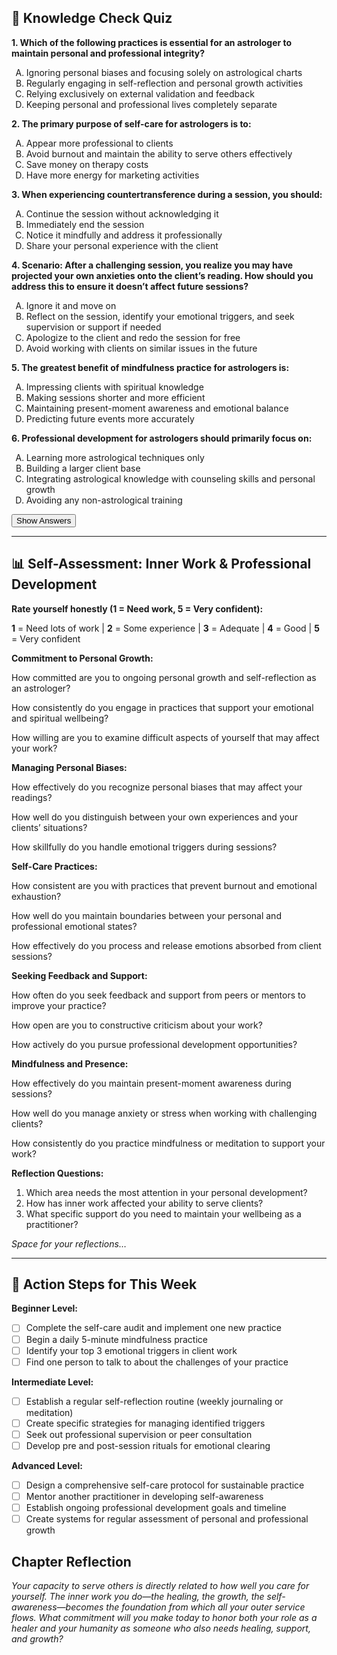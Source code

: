 ## 📝 Knowledge Check Quiz {.quiz-title}

::: {.quiz-box}
**1. Which of the following practices is essential for an astrologer to maintain personal and professional integrity?**

A) Ignoring personal biases and focusing solely on astrological charts  
B) Regularly engaging in self-reflection and personal growth activities  
C) Relying exclusively on external validation and feedback  
D) Keeping personal and professional lives completely separate

**2. The primary purpose of self-care for astrologers is to:**

A) Appear more professional to clients  
B) Avoid burnout and maintain the ability to serve others effectively  
C) Save money on therapy costs  
D) Have more energy for marketing activities

**3. When experiencing countertransference during a session, you should:**

A) Continue the session without acknowledging it  
B) Immediately end the session  
C) Notice it mindfully and address it professionally  
D) Share your personal experience with the client

**4. Scenario: After a challenging session, you realize you may have projected your own anxieties onto the client's reading. How should you address this to ensure it doesn't affect future sessions?**

A) Ignore it and move on  
B) Reflect on the session, identify your emotional triggers, and seek supervision or support if needed  
C) Apologize to the client and redo the session for free  
D) Avoid working with clients on similar issues in the future

**5. The greatest benefit of mindfulness practice for astrologers is:**

A) Impressing clients with spiritual knowledge  
B) Making sessions shorter and more efficient  
C) Maintaining present-moment awareness and emotional balance  
D) Predicting future events more accurately

**6. Professional development for astrologers should primarily focus on:**

A) Learning more astrological techniques only  
B) Building a larger client base  
C) Integrating astrological knowledge with counseling skills and personal growth  
D) Avoiding any non-astrological training

<button onclick="toggleAnswers()" class="show-answers-btn">Show Answers</button>

::: {.answers-content style="display: none;"}
**Answer Key:** 1-B, 2-B, 3-C, 4-B, 5-C, 6-C
:::
:::

---

## 📊 Self-Assessment: Inner Work & Professional Development

::: {.assessment-box}

**Rate yourself honestly (1 = Need work, 5 = Very confident):**

::: {.rating-scale}
**1** = Need lots of work | **2** = Some experience | **3** = Adequate | **4** = Good | **5** = Very confident
:::

**Commitment to Personal Growth:**

How committed are you to ongoing personal growth and self-reflection as an astrologer?

How consistently do you engage in practices that support your emotional and spiritual wellbeing?

How willing are you to examine difficult aspects of yourself that may affect your work?

**Managing Personal Biases:**

How effectively do you recognize personal biases that may affect your readings?

How well do you distinguish between your own experiences and your clients' situations?

How skillfully do you handle emotional triggers during sessions?

**Self-Care Practices:**

How consistent are you with practices that prevent burnout and emotional exhaustion?

How well do you maintain boundaries between your personal and professional emotional states?

How effectively do you process and release emotions absorbed from client sessions?

**Seeking Feedback and Support:**

How often do you seek feedback and support from peers or mentors to improve your practice?

How open are you to constructive criticism about your work?

How actively do you pursue professional development opportunities?

**Mindfulness and Presence:**

How effectively do you maintain present-moment awareness during sessions?

How well do you manage anxiety or stress when working with challenging clients?

How consistently do you practice mindfulness or meditation to support your work?

**Reflection Questions:**

1. Which area needs the most attention in your personal development?
2. How has inner work affected your ability to serve clients?
3. What specific support do you need to maintain your wellbeing as a practitioner?

::: {.writing-space}
*Space for your reflections...*
:::

:::

---

## 🎯 Action Steps for This Week

::: {.action-box}

**Beginner Level:**

- [ ] Complete the self-care audit and implement one new practice
- [ ] Begin a daily 5-minute mindfulness practice
- [ ] Identify your top 3 emotional triggers in client work
- [ ] Find one person to talk to about the challenges of your practice

**Intermediate Level:**

- [ ] Establish a regular self-reflection routine (weekly journaling or meditation)
- [ ] Create specific strategies for managing identified triggers
- [ ] Seek out professional supervision or peer consultation
- [ ] Develop pre and post-session rituals for emotional clearing

**Advanced Level:**

- [ ] Design a comprehensive self-care protocol for sustainable practice
- [ ] Mentor another practitioner in developing self-awareness
- [ ] Establish ongoing professional development goals and timeline
- [ ] Create systems for regular assessment of personal and professional growth
:::

## **Chapter Reflection**
*Your capacity to serve others is directly related to how well you care for yourself. The inner work you do—the healing, the growth, the self-awareness—becomes the foundation from which all your outer service flows. What commitment will you make today to honor both your role as a healer and your humanity as someone who also needs healing, support, and growth?*

<script src="../scripts/quiz-interactions.js"></script>

